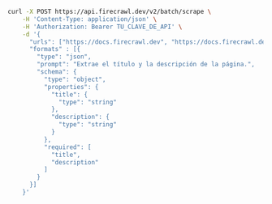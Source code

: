 ```bash cURL
curl -X POST https://api.firecrawl.dev/v2/batch/scrape \
    -H 'Content-Type: application/json' \
    -H 'Authorization: Bearer TU_CLAVE_DE_API' \
    -d '{
      "urls": ["https://docs.firecrawl.dev", "https://docs.firecrawl.dev/sdks/overview"],
      "formats" : [{
        "type": "json",
        "prompt": "Extrae el título y la descripción de la página.",
        "schema": {
          "type": "object",
          "properties": {
            "title": {
              "type": "string"
            },
            "description": {
              "type": "string"
            }
          },
          "required": [
            "title",
            "description"
          ]
        }
      }]
    }'
```
